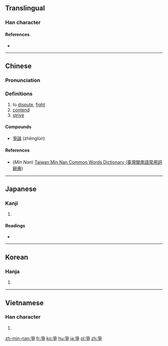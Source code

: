 {{also|争}}
==Translingual==

===Han character===
{{Han char|rn=87|rad=爪|as=04|sn=8|four=20507|canj=BSD}}

====References====
* {{Han ref|kx=0688.330|dkj=19663|dj=1101.220|hdz=32031.030|uh=722D|ud=29229|bh=AAA7|bd=43687}}

----

==Chinese==
{{zh-forms|s=争}}

===Pronunciation===
{{zh-pron
|m=zhēng,zhèng
|c=zaang1,zang1,caang1
|mc=y
|oc=y
|mn=cheⁿ/chiⁿ/cheng
|mn_note=cheⁿ/chiⁿ - vernacular, cheng - literary
|ma=
|cat=v
}}

===Definitions===
# to [[dispute]], [[fight]]
# [[contend]]
# [[strive]]

====Compounds====
* [[爭論]] (zhēnglùn)

====References====
*(''Min Nan'') [http://twblg.dict.edu.tw/holodict_new/result_detail.jsp?n_no=4338&curpage=1&sample=%E7%88%AD&radiobutton=1&querytarget=1&limit=20&pagenum=1&rowcount=13 Taiwan Min Nan Common Words Dictionary (臺灣閩南語常用詞辭典)]

----

==Japanese==

===Kanji===
{{ja-kanji|grade=|rs=爪04}}

# {{defn|lang=ja|sort=爪04}}

====Readings====
* {{ja-readings|on=[[そう]] (sō)|kun=[[あらそう]] (arasou)}}

----

==Korean==

===Hanja===
{{ko-hanja|hangeul=쟁|eumhun=|rv=jaeng|mr=chaeng|y=cayng}}

# {{defn|lang=ko|sort=爪04}}

----

==Vietnamese==

===Han character===
{{vi-hantu|[[tranh]], [[dềnh]], [[ganh]], [[giành]], [[chanh]], [[danh]], [[dành]], [[gianh]]|rs=爪04}}

# {{defn|lang=vi|sort=爪04}}

[[zh-min-nan:爭]]
[[fr:爭]]
[[ko:爭]]
[[hu:爭]]
[[ja:爭]]
[[pl:爭]]
[[zh:爭]]